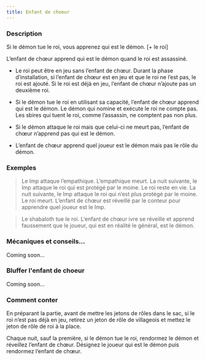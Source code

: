 ```yaml
---
title: Enfant de choeur
---
```



<Role ENFANT_DE_CHOEUR header />

### Description

Si le démon tue le roi, vous apprenez qui est le démon. [+ le roi]

L’enfant de chœur apprend qui est le démon quand le roi est assassiné.

-   Le roi peut être en jeu sans l’enfant de chœur. Durant la phase d’installation, si l’enfant de chœur est en jeu et que le roi ne l’est pas, le roi est ajouté. Si le roi est déjà en jeu, l’enfant de chœur n’ajoute pas un deuxième roi.

-   Si le démon tue le roi en utilisant sa capacité, l’enfant de chœur apprend qui est le démon. Le démon qui nomine et exécute le roi ne compte pas. Les sbires qui tuent le roi, comme l’assassin, ne comptent pas non plus. 

-   Si le démon attaque le roi mais que celui-ci ne meurt pas, l’enfant de chœur n’apprend pas qui est le démon. 

-   L’enfant de chœur apprend quel joueur est le démon mais pas le rôle du démon.

### Exemples

> Le Imp attaque l’empathique. L’empathique meurt. La nuit suivante, le Imp attaque le roi qui est protégé par le moine. Le roi reste en vie. La nuit suivante, le Imp attaque le roi qui n’est plus protégé par le moine. Le roi meurt. L’enfant de chœur est réveillé par le conteur pour apprendre quel joueur est le Imp.

> Le shabaloth tue le roi. L’enfant de chœur ivre se réveille et apprend faussement que le joueur, qui est en réalité le général, est le démon.

### Mécaniques et conseils...

Coming soon...

### Bluffer l'enfant de choeur

Coming soon...

### Comment conter

En préparant la partie, avant de mettre les jetons de rôles dans le sac, si le roi n’est pas déjà en jeu, retirez un jeton de rôle de villageois et mettez le jeton de rôle de roi à la place.

Chaque nuit, sauf la première, si le démon tue le roi, rendormez le démon et réveillez l’enfant de chœur. Désignez le joueur qui est le démon puis rendormez l’enfant de chœur. 
